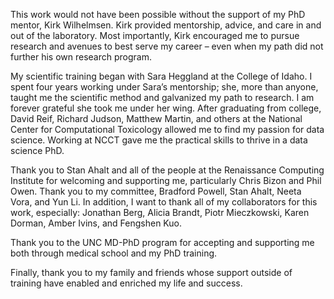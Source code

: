 This work would not have been possible without the support of my PhD mentor, Kirk Wilhelmsen.
Kirk provided mentorship, advice, and care in and out of the laboratory.
Most importantly, Kirk encouraged me to pursue research and avenues to best serve my career -- even when my path did not further his own research program.

My scientific training began with Sara Heggland at the College of Idaho.
I spent four years working under Sara's mentorship; she, more than anyone, taught me the scientific method and galvanized my path to research.
I am forever grateful she took me under her wing.
After graduating from college, David Reif, Richard Judson, Matthew Martin, and others at the National Center for Computational Toxicology allowed me to find my passion for data science.
Working at NCCT gave me the practical skills to thrive in a data science PhD.

Thank you to Stan Ahalt and all of the people at the Renaissance Computing Institute for welcoming and supporting me, particularly Chris Bizon and Phil Owen.
Thank you to my committee, Bradford Powell, Stan Ahalt, Neeta Vora, and Yun Li. 
In addition, I want to thank all of my collaborators for this work, especially: Jonathan Berg, Alicia Brandt, Piotr Mieczkowski, Karen Dorman, Amber Ivins, and Fengshen Kuo. 

Thank you to the UNC MD-PhD program for accepting and supporting me both through medical school and my PhD training. 

Finally, thank you to my family and friends whose support outside of training have enabled and enriched my life and success.


